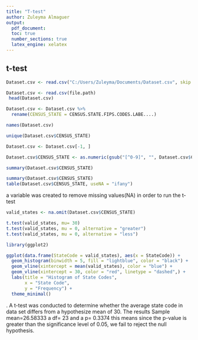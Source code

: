 ```yaml
---
title: "T-test"
author: Zuleyma Almaguer
output:
  pdf_document:
  toc: true
  number_sections: true
  latex_engine: xelatex
---
```


## t-test

```r
Dataset.csv <- read.csv("C:/Users/Zuleyma/Documents/Dataset.csv", skip = 1)

```

```r
Dataset.csv <- read.csv(file.path)
 head(Dataset.csv)
```

```r
Dataset.csv <- Dataset.csv %>%
  rename(CENSUS_STATE = CENSUS.STATE.FIPS.CODES.LABE....)
```

```r
names(Dataset.csv)
```

```r
unique(Dataset.csv$CENSUS_STATE)
```

```r
Dataset.csv <- Dataset.csv[-1, ]
```

```r
Dataset.csv$CENSUS_STATE <- as.numeric(gsub("[^0-9]", "", Dataset.csv$CENSUS_STATE))
```

```r
summary(Dataset.csv$CENSUS_STATE)
```

```r
summary(Dataset.csv$CENSUS_STATE)
table(Dataset.csv$CENSUS_STATE, useNA = "ifany")
```

a variable was created to remove missing values(NA) in order to run the t-test

```r
valid_states <- na.omit(Dataset.csv$CENSUS_STATE)
```

```r
t.test(valid_states, mu= 30)
t.test(valid_states, mu = 0, alternative = "greater")
t.test(valid_states, mu = 0, alternative = "less")
```

```r
library(ggplot2)

ggplot(data.frame(StateCode = valid_states), aes(x = StateCode)) +
  geom_histogram(binwidth = 5, fill = "lightblue", color = "black") +
  geom_vline(xintercept = mean(valid_states), color = "blue") +
  geom_vline(xintercept = 30, color = "red", linetype = "dashed",) +
  labs(title = "Histogram of State Codes",
       x = "State Code",
       y = "Frequency") +
  theme_minimal()

```

. A t-test was conducted to determine whether the average state code in data set differs from a hypothesize mean of 30. The results Sample mean=26.58333 a df= 23 and a p= 0.3374 this means since the p-value is greater than the significance level of 0.05, we fail to reject the null hypothesis.
